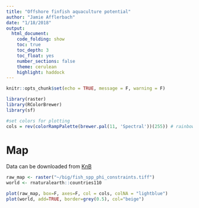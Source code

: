 ```yaml
---
title: "Offshore finfish aquaculture potential"
author: "Jamie Afflerbach"
date: "1/18/2018"
output: 
  html_document:
    code_folding: show
    toc: true
    toc_depth: 3
    toc_float: yes
    number_sections: false
    theme: cerulean
    highlight: haddock
---
```



```r
knitr::opts_chunk$set(echo = TRUE, message = F, warning = F)

library(raster)
library(RColorBrewer)
library(sf)

#set colors for plotting
cols = rev(colorRampPalette(brewer.pal(11, 'Spectral'))(255)) # rainbow color scheme
```
# Map

Data can be downloaded from [KnB](https://knb.ecoinformatics.org/#view/doi:10.5063/F1CF9N69)
```r

raw_map <- raster("~/big/fish_spp_phi_constraints.tiff")
world <- rnaturalearth::countries110

plot(raw_map, box=F, axes=F, col = cols, colNA = "lightblue")
plot(world, add=TRUE, border=grey(0.5), col="beige")
```